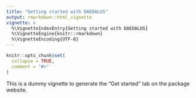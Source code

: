 ```yaml
---
title: "Getting started with DAEDALUS"
output: rmarkdown::html_vignette
vignette: >
  %\VignetteIndexEntry{Getting started with DAEDALUS}
  %\VignetteEngine{knitr::rmarkdown}
  %\VignetteEncoding{UTF-8}
---
```


```r
knitr::opts_chunk$set(
  collapse = TRUE,
  comment = "#>"
)
```

This is a dummy vignette to generate the "Get started" tab on the package website.
